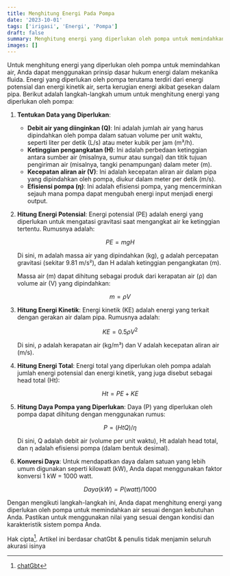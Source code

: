 ```yaml
---
title: Menghitung Energi Pada Pompa
date: '2023-10-01'
tags: ['irigasi', 'Energi', 'Pompa']
draft: false
summary: Menghitung energi yang diperlukan oleh pompa untuk memindahkan air, Anda dapat menggunakan prinsip dasar hukum energi dalam mekanika fluida.
images: []
---
```


Untuk menghitung energi yang diperlukan oleh pompa untuk memindahkan air, Anda dapat menggunakan prinsip dasar hukum energi dalam mekanika fluida. Energi yang diperlukan oleh pompa terutama terdiri dari energi potensial dan energi kinetik air, serta kerugian energi akibat gesekan dalam pipa. Berikut adalah langkah-langkah umum untuk menghitung energi yang diperlukan oleh pompa:

1. **Tentukan Data yang Diperlukan**:

   - **Debit air yang diinginkan (Q)**: Ini adalah jumlah air yang harus dipindahkan oleh pompa dalam satuan volume per unit waktu, seperti liter per detik (L/s) atau meter kubik per jam (m³/h).
   - **Ketinggian pengangkatan (H)**: Ini adalah perbedaan ketinggian antara sumber air (misalnya, sumur atau sungai) dan titik tujuan pengiriman air (misalnya, tangki penampungan) dalam meter (m).
   - **Kecepatan aliran air (V)**: Ini adalah kecepatan aliran air dalam pipa yang dipindahkan oleh pompa, diukur dalam meter per detik (m/s).
   - **Efisiensi pompa (η)**: Ini adalah efisiensi pompa, yang mencerminkan sejauh mana pompa dapat mengubah energi input menjadi energi output.

2. **Hitung Energi Potensial**:
   Energi potensial (PE) adalah energi yang diperlukan untuk mengatasi gravitasi saat mengangkat air ke ketinggian tertentu. Rumusnya adalah:

   $$PE = mgH$$

   Di sini, m adalah massa air yang dipindahkan (kg), g adalah percepatan gravitasi (sekitar 9.81 m/s²), dan H adalah ketinggian pengangkatan (m).

   Massa air (m) dapat dihitung sebagai produk dari kerapatan air (ρ) dan volume air (V) yang dipindahkan:

   $$m = ρV$$

3. **Hitung Energi Kinetik**:
   Energi kinetik (KE) adalah energi yang terkait dengan gerakan air dalam pipa. Rumusnya adalah:

   $$KE = 0.5ρV^2$$

   Di sini, ρ adalah kerapatan air (kg/m³) dan V adalah kecepatan aliran air (m/s).

4. **Hitung Energi Total**:
   Energi total yang diperlukan oleh pompa adalah jumlah energi potensial dan energi kinetik, yang juga disebut sebagai head total (Ht):

   $$Ht = PE + KE$$

5. **Hitung Daya Pompa yang Diperlukan**:
   Daya (P) yang diperlukan oleh pompa dapat dihitung dengan menggunakan rumus:

   $$P = (HtQ) / η$$

   Di sini, Q adalah debit air (volume per unit waktu), Ht adalah head total, dan η adalah efisiensi pompa (dalam bentuk desimal).

6. **Konversi Daya**:
   Untuk mendapatkan daya dalam satuan yang lebih umum digunakan seperti kilowatt (kW), Anda dapat menggunakan faktor konversi 1 kW = 1000 watt.

   $$Daya (kW) = P (watt) / 1000$$

Dengan mengikuti langkah-langkah ini, Anda dapat menghitung energi yang diperlukan oleh pompa untuk memindahkan air sesuai dengan kebutuhan Anda. Pastikan untuk menggunakan nilai yang sesuai dengan kondisi dan karakteristik sistem pompa Anda.

Hak cipta[^1]. Artikel ini berdasar chatGbt & penulis tidak menjamin seluruh akurasi isinya

[^1]: [chatGbt](https://chat.openai.com)
